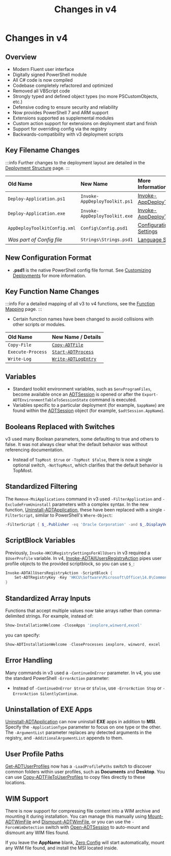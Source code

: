 ﻿---
sidebar_position: 4
title: 'Changes in v4'
description: 'Guidance on what has changed in v4.'
slug: /getting-started/changes-in-v4
hide_title: true
tags:
  - Changes
  - Getting Started
---

# Changes in v4

## Overview

- Modern Fluent user interface
- Digitally signed PowerShell module
- All C# code is now compiled
- Codebase completely refactored and optimized
- Removed all VBScript code
- Strongly typed and defined object types (no more PSCustomObjects, etc.)
- Defensive coding to ensure security and reliability
- Now provides PowerShell 7 and ARM support
- Extensions supported as supplemental modules
- Custom action support for extensions on deployment start and finish
- Support for overriding config via the registry
- Backwards-compatibility with v3 deployment scripts

## Key Filename Changes

:::info
Further changes to the deployment layout are detailed in the [Deployment Structure](/docs/deployment-concepts/deployment-structure) page.
:::

| **Old Name**                 | **New Name**                  | **More Information**                                                            |
|:-----------------------------|:------------------------------|:--------------------------------------------------------------------------------|
| `Deploy-Application.ps1`     | `Invoke-AppDeployToolkit.ps1` | [Invoke-AppDeployToolkit](/docs/deployment-concepts/invoke-appdeploytoolkit)    |
| `Deploy-Application.exe`     | `Invoke-AppDeployToolkit.exe` | [Invoke-AppDeployToolkit](/docs/deployment-concepts/invoke-appdeploytoolkit)    |
| `AppDeployToolkitConfig.xml` | `Config\Config.psd1`          | [Configuration Settings](/docs/reference/config-settings)                       |
| *Was part of Config file*    | `Strings\Strings.psd1`        | [Language Strings](/docs/reference/language-strings)                            |

## New Configuration Format

- **.psd1** is the native PowerShell config file format. See [Customizing Deployments](/docs/usage/customizing-deployments) for more information.

## Key Function Name Changes

:::info
For a detailed mapping of all v3 to v4 functions, see the [Function Mapping](/docs/reference/v4-function-mapping) page.
:::

- Certain function names have been changed to avoid collisions with other scripts or modules.

| **Old Name**      | **New Name / Details**                                             |
|:------------------|:-------------------------------------------------------------------|
| `Copy-File`       | [`Copy-ADTFile`](/docs/reference/functions/Copy-ADTFile)           |
| `Execute-Process` | [`Start-ADTProcess`](/docs/reference/functions/Start-ADTProcess)   |
| `Write-Log`       | [`Write-ADTLogEntry`](/docs/reference/functions/Write-ADTLogEntry) |

## Variables

- Standard toolkit environment variables, such as `$envProgramFiles`, become available once an [ADTSession](/docs/reference/adtsession-object) is opened or after the `Export-ADTEnvironmentTableToSessionState` command is executed.
- Variables specific to a particular deployment (for example, `$appName`) are found within the [ADTSession](/docs/reference/adtsession-object) object (for example, `$adtSession.AppName`).

## Booleans Replaced with Switches

v3 used many Boolean parameters, some defaulting to true and others to false. It was not always clear what the default behavior was without referencing documentation.

- Instead of `TopMost $true` or `-TopMost $false`, there is now a single optional switch, `-NotTopMost`, which clarifies that the default behavior is TopMost.

## Standardized Filtering

The `Remove-MsiApplications` command in v3 used `-FilterApplication` and `-ExcludeFromUninstall` parameters with a complex syntax. In the new function, [Uninstall-ADTApplication](/docs/reference/functions/Uninstall-ADTApplication), these have been replaced with a single `-FilterScript`, similar to PowerShell's `Where-Object`:

```powershell
-FilterScript { $_.Publisher -eq 'Oracle Corporation' -and $_.DisplayVersion -notmatch 'Java 8 Update 45' }
```

## ScriptBlock Variables

Previously, `Invoke-HKCURegistrySettingsForAllUsers` in v3 required a `$UserProfile` variable. In v4, [Invoke-ADTAllUsersRegistryAction](/docs/reference/functions/Invoke-ADTAllUsersRegistryAction) pipes user profile objects to the provided scriptblock, so you can use `$_`:

```powershell
Invoke-ADTAllUsersRegistryAction -ScriptBlock {
    Set-ADTRegistryKey -Key 'HKCU\Software\Microsoft\Office\14.0\Common' -Name 'qmenable' -Value 0 -Type DWord -SID $_.SID
}
```

## Standardized Array Inputs

Functions that accept multiple values now take arrays rather than comma-delimited strings. For example, instead of:

```powershell
Show-InstallationWelcome -CloseApps 'iexplore,winword,excel'
```

you can specify:

```powershell
Show-ADTInstallationWelcome -CloseProcesses iexplore, winword, excel
```

## Error Handling

Many commands in v3 used a `-ContinueOnError` parameter. In v4, you use the standard PowerShell `-ErrorAction` parameter:

- Instead of `-ContinueOnError $true` or `$false`, use `-ErrorAction Stop` or `-ErrorAction SilentlyContinue`.

## Uninstallation of EXE Apps

[Uninstall-ADTApplication](/docs/reference/functions/Uninstall-ADTApplication) can now uninstall **EXE** apps in addition to **MSI**. Specify the `-ApplicationType` parameter to focus on one type or the other. The `-ArgumentList` parameter replaces any detected arguments in the registry, and `-AdditionalArgumentList` appends to them.

## User Profile Paths

[Get-ADTUserProfiles](/docs/reference/functions/Get-ADTUserProfiles) now has a `-LoadProfilePaths` switch to discover common folders within user profiles, such as **Documents** and **Desktop**. You can use [Copy-ADTFileToUserProfiles](/docs/reference/functions/Copy-ADTFileToUserProfiles) to copy files directly to these locations.

## WIM Support

There is now support for compressing file content into a WIM archive and mounting it during installation. You can manage this manually using [Mount-ADTWimFile](/docs/reference/functions/Mount-ADTWimFile) and [Dismount-ADTWimFile](/docs/reference/functions/Dismount-ADTWimFile), or you can use the `-ForceWimDetection` switch with [Open-ADTSession](/docs/reference/functions/Open-ADTSession) to auto-mount and dismount any WIM files found.

If you leave the **AppName** blank, [Zero Config](/docs/deployment-concepts/zero-config-deployment) will start automatically, mount any WIM file found, and install the MSI located inside.
